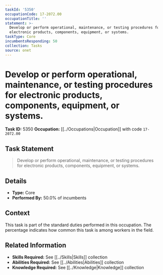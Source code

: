 ```yaml
---
taskId: '5350'
occupationCode: 17-2072.00
occupationTitle: ''
statement: >-
  Develop or perform operational, maintenance, or testing procedures for
  electronic products, components, equipment, or systems.
taskType: Core
incumbentsResponding: 50
collection: Tasks
source: onet
---
```

# Develop or perform operational, maintenance, or testing procedures for electronic products, components, equipment, or systems.

**Task ID:** 5350
**Occupation:** [[../Occupations|Occupation]] with code `17-2072.00`

## Task Statement

> Develop or perform operational, maintenance, or testing procedures for electronic products, components, equipment, or systems.

## Details

- **Type:** Core
- **Performed By:** 50.0% of incumbents

## Context

This task is part of the standard duties performed in this occupation. The percentage indicates how common this task is among workers in the field.

## Related Information

- **Skills Required:** See [[../Skills|Skills]] collection
- **Abilities Required:** See [[../Abilities|Abilities]] collection
- **Knowledge Required:** See [[../Knowledge|Knowledge]] collection

